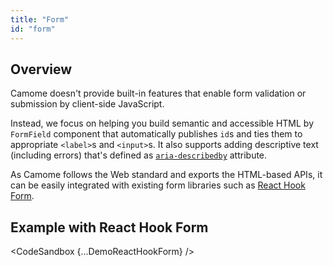 ```yaml
---
title: "Form"
id: "form"
---
```



## Overview

Camome doesn't provide built-in features that enable form validation or submission by client-side JavaScript.

Instead, we focus on helping you build semantic and accessible HTML by `FormField` component that automatically publishes `id`s and ties them to appropriate `<label>`s and `<input>`s. It also supports adding descriptive text (including errors) that's defined as [`aria-describedby`](https://www.w3.org/TR/wai-aria-1.1/#aria-describedby) attribute.

As Camome follows the Web standard and exports the HTML-based APIs, it can be easily integrated with existing form libraries such as [React Hook Form](https://react-hook-form.com/).

## Example with React Hook Form

<CodeSandbox {...DemoReactHookForm} />
